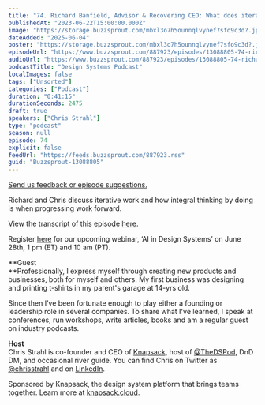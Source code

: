 ```yaml
---
title: "74. Richard Banfield, Advisor & Recovering CEO: What does iterative work look like in design systems?"
publishedAt: "2023-06-22T15:00:00.000Z"
image: "https://storage.buzzsprout.com/mbxl3o7h5ounnqlvynef7sfo9c3d?.jpg"
dateAdded: "2025-06-04"
poster: "https://storage.buzzsprout.com/mbxl3o7h5ounnqlvynef7sfo9c3d?.jpg"
episodeUrl: "https://www.buzzsprout.com/887923/episodes/13088805-74-richard-banfield-advisor-recovering-ceo-what-does-iterative-work-look-like-in-design-systems.mp3"
audioUrl: "https://www.buzzsprout.com/887923/episodes/13088805-74-richard-banfield-advisor-recovering-ceo-what-does-iterative-work-look-like-in-design-systems.mp3"
podcastTitle: "Design Systems Podcast"
localImages: false
tags: ["Unsorted"]
categories: ["Podcast"]
duration: "0:41:15"
durationSeconds: 2475
draft: true
speakers: ["Chris Strahl"]
type: "podcast"
season: null
episode: 74
explicit: false
feedUrl: "https://feeds.buzzsprout.com/887923.rss"
guid: "Buzzsprout-13088805"
---
```

[Send us feedback or episode suggestions.](https://www.buzzsprout.com/twilio/text_messages/887923/open_sms)

Richard and Chris discuss iterative work and how integral thinking by doing is when progressing work forward.   
  
View the transcript of this episode [here](https://docs.google.com/document/d/1a5KB1JJmZXK5Gb3mwdZtkk1n3T2IFqHX/edit).  
  
Register [here](https://knapsack-cloud.zoom.us/webinar/register/WN_kNYeU6p1TWmlMbdA8sVexA) for our upcoming webinar, ‘AI in Design Systems’ on June 28th, 1 pm (ET) and 10 am (PT).  
  
**Guest  
**Professionally, I express myself through creating new products and businesses, both for myself and others. My first business was designing and printing t-shirts in my parent's garage at 14-yrs old.  
  
Since then I’ve been fortunate enough to play either a founding or leadership role in several companies. To share what I've learned, I speak at conferences, run workshops, write articles, books and am a regular guest on industry podcasts.  
  
**Host**  
Chris Strahl is co-founder and CEO of [Knapsack](https://www.knapsack.cloud/), host of [@TheDSPod](https://twitter.com/thedspod), DnD DM, and occasional river guide. You can find Chris on Twitter as [@chrisstrahl](https://twitter.com/chrisstrahl) and on [LinkedIn](https://www.linkedin.com/in/chrisstrahl/).  
  
Sponsored by Knapsack, the design system platform that brings teams together. Learn more at [knapsack.cloud](https://www.knapsack.cloud/?utm_source=podcast).
